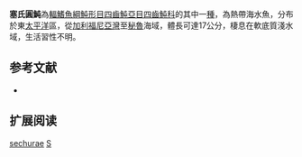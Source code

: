 {{Speciesbox
| name = 塞氏圓魨
| image = 
| image_width = 250px
| status = LC
| status_system = IUCN3.1 
| genus = Sphoeroides
| species = sechurae
| authority = [[Hildebrand|Hildebrand]], 1946
| synonyms = 
}}
'''塞氏圓魨'''為[[輻鰭魚綱|輻鰭魚綱]][[魨形目|魨形目]][[四齒魨亞目|四齒魨亞目]][[四齒魨科|四齒魨科]]的其中一[[種|種]]，為熱帶海水魚，分布於東[[太平洋|太平洋]]區，從[[加利福尼亞灣|加利福尼亞灣]]至[[秘魯|秘魯]]海域，體長可達17公分，棲息在軟底質淺水域，生活習性不明。
==参考文献==
*{{FishBase_species|genus=Sphoeroides|species=sechurae|year=2014|month=3}}

== 扩展阅读 ==
{{refbegin}}
{{wikispecies-inline|Sphoeroides sechurae|塞氏圓魨}}
{{refend}}

{{taxonbar}}

[[Category:圓魨屬|sechurae]]
[[Category:1946年描述的鱼类|S]]


{{魨形目小作品}}